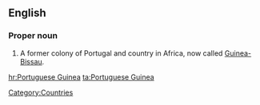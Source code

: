 ==English==
{{wikipedia}}
===Proper noun===
{{en-proper noun|sg=[[Portuguese]] [[Guinea]]}}

# A former colony of Portugal and country in Africa, now called [[Guinea-Bissau]].

[[Category:Countries]]

[[hr:Portuguese Guinea]]
[[ta:Portuguese Guinea]]